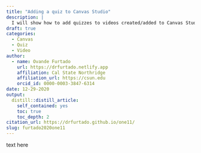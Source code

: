 ```yaml
---
title: "Adding a quiz to Canvas Studio"
description: |
  I will show how to add quizzes to videos created/added to Canvas Studio.
draft: true
categories:
  - Canvas
  - Quiz
  - Video
author:
  - name: Ovande Furtado
    url: https://drfurtado.netlify.app
    affiliation: Cal State Northridge
    affiliation_url: https://csun.edu
    orcid_id: 0000-0003-3847-6314
date: 12-29-2020
output:
  distill::distill_article:
    self_contained: yes
    toc: true
    toc_depth: 2
citation_url: https://drfurtado.github.io/one11/
slug: furtado2020one11
---
```


text here

